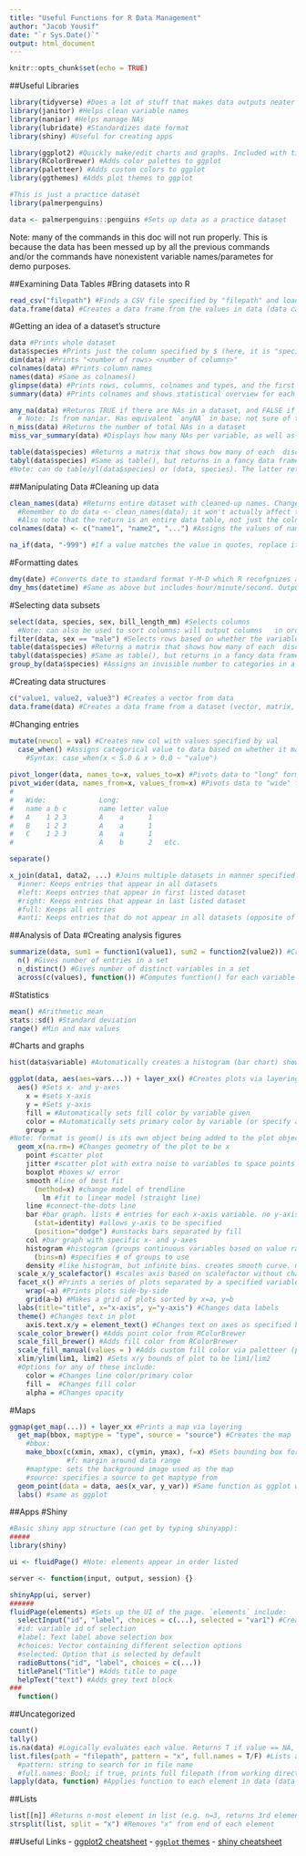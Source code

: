 ```yaml
---
title: "Useful Functions for R Data Management"
author: "Jacob Yousif"
date: "`r Sys.Date()`"
output: html_document
---
```


```r
knitr::opts_chunk$set(echo = TRUE)
```

##Useful Libraries
```r
library(tidyverse) #Does a lot of stuff that makes data outputs neater
library(janitor) #Helps clean variable names
library(naniar) #Helps manage NAs
library(lubridate) #Standardizes date format
library(shiny) #Useful for creating apps
```

```r
library(ggplot2) #Quickly make/edit charts and graphs. Included with tidyverse
library(RColorBrewer) #Adds color palettes to ggplot
library(paletteer) #Adds custom colors to ggplot
library(ggthemes) #Adds plot themes to ggplot
```

```r
#This is just a practice dataset
library(palmerpenguins)
```

```r
data <- palmerpenguins::penguins #Sets up data as a practice dataset
```
Note: many of the commands in this doc will not run properly. This is because the data has been messed up by all the previous commands and/or the commands have nonexistent variable names/parametes for demo purposes.

##Examining Data Tables
#Bring datasets into R
```r
read_csv("filepath") #Finds a CSV file specified by "filepath" and loads it into R as a data frame
data.frame(data) #Creates a data frame from the values in data (data can be a vector, matrix, or subset of a data frame)
```

#Getting an idea of a dataset's structure
```r
data #Prints whole dataset
data$species #Prints just the column specified by $ (here, it is "species")
dim(data) #Prints "<number of rows> <number of columns>"
colnames(data) #Prints column names
names(data) #Same as colnames()
glimpse(data) #Prints rows, columns, colnames and types, and the first few rows of each column
summary(data) #Prints colnames and shows statistical overview for each column's contents (min/max values, quartiles, median, mean, number of NAs)

any_na(data) #Returns TRUE if there are NAs in a dataset, and FALSE if there are not
  # Note: Is from naniar. Has equivalent `anyNA` in base; not sure of the difference
n_miss(data) #Returns the number of total NAs in a dataset
miss_var_summary(data) #Displays how many NAs per variable, as well as percentage of variable that is made up of NAs

table(data$species) #Returns a matrix that shows how many of each  discrete value are represented in a vector
tabyl(data$species) #Same as table(), but returns in a fancy data frame
#Note: can do table/yl(data$species) or (data, species). The latter returns a nicer variable name.
```

##Manipulating Data
#Cleaning up data
```r
clean_names(data) #Returns entire dataset with cleaned-up names. Changes all names to lowercase and replaces all special characters with "_". 
  #Remember to do data <- clean_names(data); it won't actually affect the dataset unless the data are replaced. 
  #Also note that the return is an entire data table, not just the colnames.
colnames(data) <- c("name1", "name2", "...") #Assigns the values of names to be the column names of (data)

na_if(data, "-999") #If a value matches the value in quotes, replace it with an NA
```
#Formatting dates
```r
dmy(date) #Converts date to standard format Y-M-D which R recofgnizes as a date. Use dmy() if date is currently in dmy format, use mdy() if date is in mdy format, use ydm if in ydm format, etc.
dmy_hms(datetime) #Same as above but includes hour/minute/second. Outputs in Y-M-D, H:M:S UTC
```

#Selecting data subsets
```r
select(data, species, sex, bill_length_mm) #Selects columns
  #Note: can also be used to sort columns; will output columns   in order listed
filter(data, sex == "male") #Selects rows based on whether the variable(s) match the selection criteria
table(data$species) #Returns a matrix that shows how many of each  discrete value are represented in a vector
tabyl(data$species) #Same as table(), but returns in a fancy data frame
group_by(data$species) #Assigns an invisible number to categories in a dataset which then allows other functions to perform actions by category rather than by individual entry. (e.g. male = 0, female = 1, then summarize(avg = mean(height)) will give all male height and all female height). Can group by multiple variables.
```

#Creating data structures
```r
c("value1, value2, value3") #Creates a vector from data
data.frame(data) #Creates a data frame from a dataset (vector, matrix, or existing dataframe)
```

#Changing entries
```r
mutate(newcol = val) #Creates new col with values specified by val
  case_when() #Assigns categorical value to data based on whether it matches the expression found in ()
    #Syntax: case_when(x < 5.0 & x > 0.0 ~ "value")
  
pivot_longer(data, names_to=x, values_to=x) #Pivots data to "long" format. Creates new col with values set to the previous variable names.
pivot_wider(data, names_from=x, values_from=x) #Pivots data to "wide" format. Uses names_from as names for new cols, and moves values from values_from into cols specified by names_from value. 
#
#   Wide:             Long:
#   name a b c        name letter value
#   A    1 2 3        A    a      1
#   B    1 2 3        A    a      1
#   C    1 2 3        A    a      1
#                     A    b      2   etc.

separate()

x_join(data1, data2, ...) #Joins multiple datasets in manner specified by x
  #inner: Keeps entries that appear in all datasets
  #left: Keeps entries that appear in first listed dataset
  #right: Keeps entries that appear in last listed dataset
  #full: Keeps all entries
  #anti: Keeps entries that do not appear in all datasets (opposite of inner)
```

##Analysis of Data
#Creating analysis figures
```r
summarize(data, sum1 = function1(value1), sum2 = function2(value2)) #Creates a data frame containing a summary of functions. Computes function1 on all variables in value1, then stores the result in sum1, and does that for each subsequent variable.
  n() #Gives number of entries in a set
  n_distinct() #Gives number of distinct variables in a set
  across(c(values), function()) #Computes function() for each variable in c(values)
```

#Statistics
```r
mean() #Arithmetic mean
stats::sd() #Standard deviation
range() #Min and max values
```

#Charts and graphs
```r
hist(data$variable) #Automatically creates a histogram (bar chart) showing values in a vector

ggplot(data, aes(aes=vars...)) + layer_xx() #Creates plots via layering
  aes() #Sets x- and y-axes
    x = #sets x-axis
    y = #Sets y-axis
    fill = #Automatically sets fill color by variable given
    color = #Automatically sets primary color by variable (or specify a "color")
    group = 
#Note: format is geom() is its own object being added to the plot object. This also means can add multiple geoms to same plot (e.g. point()+smooth() for scatterplot with trendline)
  geom_x(na.rm=) #Changes geometry of the plot to be x
    point #scatter plot
    jitter #scatter plot with extra noise to variables to space points more evenly
    boxplot #boxes w/ error
    smooth #line of best fit
      (method=x) #change model of trendline
        lm #fit to linear model (straight line)
    line #connect-the-dots line
    bar #bar graph. lists # entries for each x-axis variable. no y-axis
      (stat=identity) #allows y-axis to be specified
      (position="dodge") #unstacks bars separated by fill
    col #bar graph with specific x- and y-axes
    histogram #histogram (groups continuous variables based on value range). no y-axis
      (bins=n) #specifies # of groups to use
    density #like histogram, but infinite bins. creates smooth curve. no y-axis
  scale_x/y_scalefactor() #scales axis based on scalefactor without changing original data. select x or y, and replace scalefactor with whatever the scale facor should be (e.g. sqrt, log10)
  facet_x() #Prints a series of plots separated by a specified variable
    wrap(~a) #Prints plots side-by-side
    grid(a~b) #Makes a grid of plots sorted by x=a, y=b
  labs(title="title", x="x-axis", y="y-axis") #Changes data labels
  theme() #Changes text in plot
    axis.text.x/y = element_text() #Changes text on axes as specified by element_text()
  scale_color_brewer() #Adds point color from RColorBrewer
  scale_fill_brewer() #Adds fill color from RColorBrewer
  scale_fill_manual(values = ) #Adds custom fill color via paletteer (palette must be assigned to a variable)
  xlim/ylim(lim1, lim2) #Sets x/y bounds of plot to be lim1/lim2
  #Options for any of these include:
    color = #Changes line color/primary color
    fill =  #Changes fill color
    alpha = #Changes opacity
```

#Maps
```r
ggmap(get_map(...)) + layer_xx #Prints a map via layering
  get_map(bbox, maptype = "type", source = "source") #Creates the map
    #bbox:
    make_bbox(c(xmin, xmax), c(ymin, ymax), f=x) #Sets bounding box for what part of map to use.
              #f: margin around data range
    #maptype: sets the background image used as the map
    #source: specifies a source to get maptype from
  geom_point(data = data, aes(x_var, y_var)) #Same function as ggplot with additional params
  labs() #same as ggplot
```

##Apps
#Shiny
```r
#Basic shiny app structure (can get by typing shinyapp):
##### 
library(shiny)

ui <- fluidPage() #Note: elements appear in order listed

server <- function(input, output, session) {}

shinyApp(ui, server)
######
fluidPage(elements) #Sets up the UI of the page. `elements` include:
  selectInput("id", "label", choices = c(...), selected = "var1") #Creates an input selection box
  #id: variable id of selection
  #label: Text label above selection box
  #choices: Vector containing different selection options
  #selected: Option that is selected by default
  radioButtons("id", "label", choices = c(...))
  titlePanel("Title") #Adds title to page
  helpText("text") #Adds grey text block
###
  function()
```

##Uncategorized
```r
count()
tally()
is.na(data) #Logically evaluates each value. Returns T if value == NA, F if value has a value.
list.files(path = "filepath", pattern = "x", full.names = T/F) #Lists all files in a folder. Outputs a list
  #pattern: string to search for in file name
  #full.names: Bool; if true, prints full filepath (from working directory)
lapply(data, function) #Applies function to each element in data (data must be a list)
```

##Lists
```r
list[[n]] #Returns n-most element in list (e.g. n=3, returns 3rd element)
strsplit(list, split = "x") #Removes "x" from end of each element
```


##Useful Links
- [ggplot2 cheatsheet](https://www.rstudio.com/wp-content/uploads/2015/03/ggplot2-cheatsheet.pdf)
- [`ggplot` themes](https://ggplot2.tidyverse.org/reference/ggtheme.html)
- [shiny cheatsheet](https://shiny.rstudio.com/images/shiny-cheatsheet.pdf)

